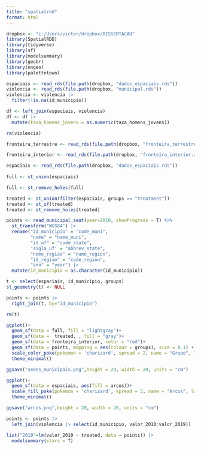```yaml
---
title: "spatialrdd"
format: html
---
```


```r
dropbox <- "c:/Users/victor/dropbox/DISSERTACAO"
library(SpatialRDD)
library(tidyverse)
library(sf)
library(modelsummary)
library(geobr)
library(nngeo)
library(palettetown)

```

```r
espaciais <- read_rds(file.path(dropbox, "dados_espaciais.rds"))
violencia <- read_rds(file.path(dropbox, "municipal.rds"))
violencia <- violencia |> 
  filter(!is.na(id_municipio))

df <- left_join(espaciais, violencia)
df <- df |> 
  mutate(taxa_homens_jovens = as.numeric(taxa_homens_jovens))

rm(violencia)

fronteira_terrestre <- read_rds(file.path(dropbox, "fronteira_terrestre.rds"))

fronteira_interior <- read_rds(file.path(dropbox, "fronteira_interior.rds"))
```

```r
espaciais <- read_rds(file.path(dropbox, "dados_espaciais.rds"))
 
full <- st_union(espaciais)

full <- st_remove_holes(full)

treated <- st_union(filter(espaciais, groups == "treatment"))
treated <- st_sf(treated)
treated <- st_remove_holes(treated)
```

```r

points <- read_municipal_seat(year=2010, showProgress = T) %>%
  st_transform("WGS84") |> 
  rename("id_municipio" = "code_muni",
         "nome" = "name_muni",
         "id_uf" = "code_state",
         'sigla_uf' = "abbrev_state",
         "nome_regiao" = "name_region",
         "id_regiao" = "code_region",
         "ano" = "year") |> 
  mutate(id_municipio = as.character(id_municipio))

t <- select(espaciais, id_municipio, groups)
st_geometry(t) <- NULL

points <- points |> 
  right_join(t, by="id_municipio")

rm(t)
```


```r
ggplot()+
  geom_sf(data = full, fill = "lightgray")+
  geom_sf(data =  treated, , fill = "gray")+
  geom_sf(data = fronteira_interior, color = "red")+
  geom_sf(data = points, mapping = aes(colour = groups), size = 0.1) +
  scale_color_poke(pokemon = 'charizard', spread = 2, name = "Grupo", labels = c("Controle", "Tratamento"))+
  theme_minimal()

ggsave("sedes_municipais.png",height = 20, width = 20, units = "cm")
```

```r
ggplot()+
  geom_sf(data = espaciais, aes(fill = arcos))+
  scale_fill_poke(pokemon = 'charizard', spread = 3, name = "Arcos", labels = c("Central", "Norte", "Sul"))+
  theme_minimal()

ggsave("arcos.png",height = 20, width = 20, units = "cm")
```



```r

points <- points |> 
  left_join(violencia |> select(id_municipio, valor_2010:valor_2019))

list("2010"=lm(valor_2010 ~ treated, data = points)) |> 
  modelsummary(stars = T)
```


